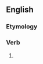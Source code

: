 ==English==

===Etymology===
{{suffix|en|inebriate|eth}}

===Verb===
{{head|en|verb form}}

# {{en-archaic third-person singular of|inebriate}}